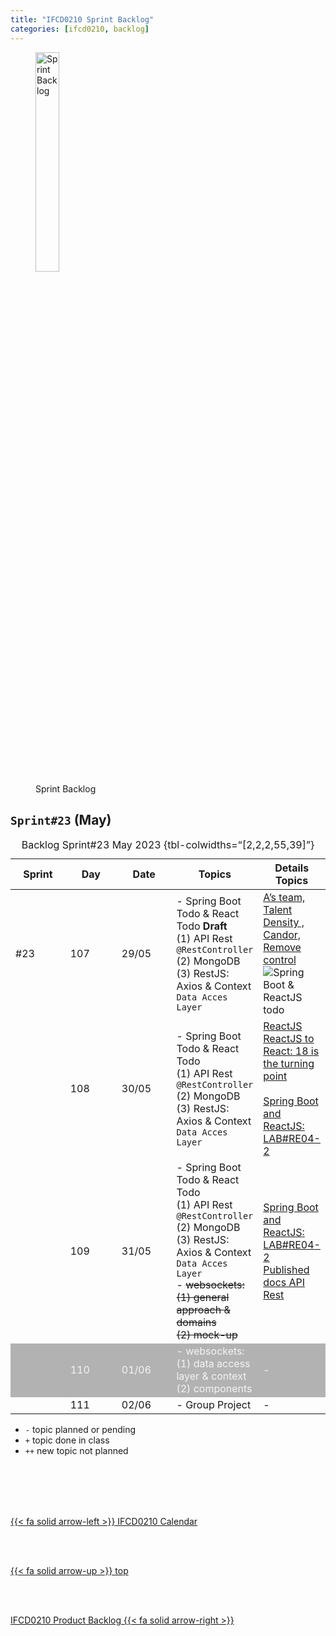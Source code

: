 ```yaml
---
title: "IFCD0210 Sprint Backlog"
categories: [ifcd0210, backlog]
---
```


<style>
tr:nth-child(4) {
  background-color: #b2b2b2!important;
  color: #f4f4f4!important;
}
</style>


![Sprint Backlog](/images/home/backlog.jpg){width="30%"}

## ``Sprint#23`` (May)

::: {.column-page-right}
| Sprint | Day | Date | Topics |  Details Topics |
| -- | -- | -- | -- | -- |
| #23 | 107 | 29/05 | - Spring Boot Todo & React Todo **Draft** </br> (1) API Rest ``@RestController`` </br> (2) MongoDB </br>  (3) RestJS: Axios & Context ``Data Acces Layer`` | [A's team, Talent Density , Candor, Remove control](https://admiredleadership.com/resource/no-rules-rules-leadership/){.external} </br>![Spring Boot & ReactJS todo](/images/reactjs/spring-react.jpg) |
|  | 108 | 30/05 |  - Spring Boot Todo & React Todo </br> (1) API Rest ``@RestController`` </br> (2) MongoDB </br>  (3) RestJS: Axios & Context ``Data Acces Layer`` |  [ReactJS](https://react.dev/){.external} </br>  [ReactJS to React: 18 is the turning point](https://www.youtube.com/watch?v=1LkOa7Ky2ak&ab_channel=Academind){.external} </br> </br> [Spring Boot and ReactJS: LAB#RE04-2](/reactjs/rjslab4-2.qmd) </br>|
|  | 109 | 31/05 | - Spring Boot Todo & React Todo </br> (1) API Rest ``@RestController`` </br> (2) MongoDB </br>  (3) RestJS: Axios & Context ``Data Acces Layer`` </br> - <s>websockets: </br> (1) general approach & domains </br>(2) mock-up </s> </br> | [Spring Boot and ReactJS: LAB#RE04-2](/reactjs/rjslab4-2.qmd) </br> [Published docs API Rest](https://documenter.getpostman.com/view/7473960/2s93mATzRb){.external}  |
|  | 110 | 01/06 | - websockets: </br> (1) data access layer & context </br>(2) components </br>  | - |
|  | 111 | 02/06 | - Group Project | - |
: Backlog Sprint#23 May 2023 {tbl-colwidths="[2,2,2,55,39]"}
:::

::: {.callout-note}
- `-` topic planned or pending
- `+` topic done in class
- `++` new topic not planned
:::



<!--- navLinks -->
<br><br>
<div class=row>
<br>
<div class='column left previous'>
<br>
[{{< fa solid arrow-left >}} IFCD0210 Calendar](/ifcd0210/ifcd0210calendar.qmd)
<br>
</div>
<br>
<div class='column center'>
<br>
[{{< fa solid arrow-up >}} top](#top)
<br>
</div>
<br>
<div class='column right next'>
<br>
[IFCD0210 Product Backlog  {{< fa solid arrow-right >}}](/ifcd0210/ifcd0210backlog-product.qmd)
<br>
</div>
<br>
</div>
